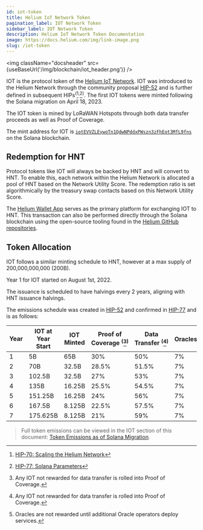 ```yaml
---
id: iot-token
title: Helium IoT Network Token
pagination_label: IOT Network Token
sidebar_label: IOT Network Token
description: Helium IoT Network Token Documentation
image: https://docs.helium.com/img/link-image.png
slug: /iot-token
---
```



<img className="docsheader" src={useBaseUrl('/img/blockchain/iot_header.png')} />

IOT is the protocol token of the [Helium IoT Network][iot-network]. IOT was introduced to the Helium
Network through the community proposal [HIP-52][hip-52] and is further defined in subsequent
HIPs<sup>(</sup>[^1]<sup>,</sup>[^2]<sup>)</sup>. The first IOT tokens were minted following the
Solana migration on April 18, 2023.

[^1]: [HIP-70: Scaling the Helium Network][hip-70]
[^2]: [HIP-77: Solana Parameters][hip-77]

The IOT token is mined by LoRaWAN Hotspots through both data transfer proceeds as well as Proof of
Coverage.

The mint address for IOT is [`iotEVVZLEywoTn1QdwNPddxPWszn3zFhEot3MfL9fns`][iot-mint-address] on the
Solana blockchain.

## Redemption for HNT

Protocol tokens like IOT will always be backed by HNT and will convert to HNT. To enable this, each
network within the Helium Network is allocated a pool of HNT based on the Network Utility Score. The
redemption ratio is set algorithmically by the treasury swap contacts based on this Network Utility
Score.

The [Helium Wallet App][wallet-app] serves as the primary platform for exchanging IOT to HNT. This
transaction can also be performed directly through the Solana blockchain using the open-source
tooling found in the [Helium GitHub repositories][github].

## Token Allocation

IOT follows a similar minting schedule to HNT, however at a max supply of 200,000,000,000 (200B).

Year 1 for IOT started on August 1st, 2022.

The issuance is scheduled to have halvings every 2 years, aligning with HNT issuance halvings.

The emissions schedule was created in [HIP-52][hip-52-emisions] and confirmed in
[HIP-77][hip-77-emisions] and is as follows:

| Year | IOT at Year Start | IOT Minted | Proof of Coverage <sup>(</sup>[^3]<sup>)</sup> | Data Transfer <sup>(</sup>[^3]<sup>)</sup> | Oracles <sup>(</sup>[^4]<sup>)</sup> | Operations Fund | veHNT Stakes |
| ---- | ----------------- | ---------- | ---------------------------------------------- | ------------------------------------------ | ------------------------------------ | --------------- | ------------ |
| 1    | 5B                | 65B        | 30%                                            | 50%                                        | 7%                                   | 7%              | 6%           |
| 2    | 70B               | 32.5B      | 28.5%                                          | 51.5%                                      | 7%                                   | 7%              | 6%           |
| 3    | 102.5B            | 32.5B      | 27%                                            | 53%                                        | 7%                                   | 7%              | 6%           |
| 4    | 135B              | 16.25B     | 25.5%                                          | 54.5%                                      | 7%                                   | 7%              | 6%           |
| 5    | 151.25B           | 16.25B     | 24%                                            | 56%                                        | 7%                                   | 7%              | 6%           |
| 6    | 167.5B            | 8.125B     | 22.5%                                          | 57.5%                                      | 7%                                   | 7%              | 6%           |
| 7    | 175.625B          | 8.125B     | 21%                                            | 59%                                        | 7%                                   | 7%              | 6%           |

> Full token emissions can be viewed in the IOT section of this document: [Token Emissions as of
> Solana Migration][migration-emissions].

[^3]: Any IOT not rewarded for data transfer is rolled into Proof of Coverage.
[^4]: Oracles are not rewarded until additional Oracle operators deploy services.

[github]: https://github.com/helium
[hip-52-emisions]: https://github.com/helium/HIP/blob/main/0052-iot-dao.md#emissions-curve
[hip-52]: https://github.com/helium/HIP/blob/main/0052-iot-dao.md
[hip-70]: https://github.com/helium/HIP/blob/main/0070-scaling-helium.md
[hip-77-emisions]:
  https://github.com/helium/HIP/blob/main/0077-solana-parameters.md#emission-schedules
[hip-77]: https://github.com/helium/HIP/blob/main/0077-solana-parameters.md
[iot-mint-address]: https://explorer.solana.com/address/iotEVVZLEywoTn1QdwNPddxPWszn3zFhEot3MfL9fns
[iot-network]: /lorawan-on-helium
[migration-emissions]:
  https://github.com/helium/HIP/blob/main/HIP-solana-parameters/token-emissions-as-of-solana-migration.pdf
[wallet-app]: /wallets/helium-wallet-app
